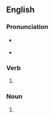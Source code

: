 ==English==

===Pronunciation===
* {{a|UK}} {{IPA|en|/ˈsɛn.t(ə)ɹɪŋ/}}
* {{a|US}} {{IPA|en|/ˈsɛn.tə.ɹɪŋ/}}

===Verb===
{{head|en|verb form}}

# {{present participle of|en|centre|nocat=1}}

===Noun===
{{en-noun}}

# {{alt form|en|centering}}